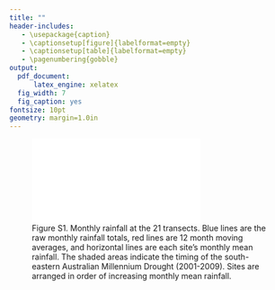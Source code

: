 ```yaml
---
title: ""
header-includes:
   - \usepackage{caption}
   - \captionsetup[figure]{labelformat=empty}
   - \captionsetup[table]{labelformat=empty}
   - \pagenumbering{gobble}
output:
  pdf_document:
      latex_engine: xelatex  	
  fig_width: 7
  fig_caption: yes
fontsize: 10pt
geometry: margin=1.0in
---
```


![Figure S1. Monthly rainfall at the 21 transects. Blue lines are the raw monthly rainfall totals, red lines are 12 month moving averages, and horizontal lines are each site's monthly mean rainfall. The shaded areas indicate the timing of the south-eastern Australian Millennium Drought (2001-2009). Sites are arranged in order of increasing monthly mean rainfall.](Figures/Figure_S1.pdf)